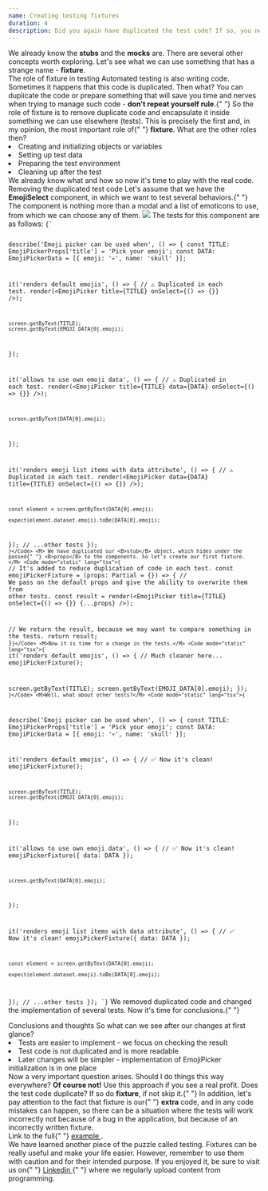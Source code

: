 ```yaml
---
name: Creating testing fixtures
duration: 4
description: Did you again have duplicated the test code? If so, you need fixtures! Let's reduce test suites code and improve tests readability.
---
```


<Prelude>
  <M>
    We already know the <B>stubs</B> and the <B>mocks</B> are. There are several
    other concepts worth exploring.
  </M>
  <M>
    Let's see what we can use something that has a strange name - <B>fixture</B>.
  </M>
</Prelude>

<Section>
  <XL>The role of fixture in testing</XL>
  <M>
    Automated testing is also writing code. Sometimes it happens that this code
    is duplicated. Then what?
  </M>
  <M>
    You can duplicate the code or prepare something that will save you time and
    nerves when trying to manage such code - <B>don't repeat yourself rule</B>.{" "}
  </M>
  <M>
    So the role of fixture is to remove duplicate code and encapsulate it inside
    something we can use elsewhere (tests).
  </M>
  <M>
    This is precisely the first and, in my opinion, the most important role of{" "}
    <B>fixture</B>. What are the other roles then?
  </M>
  <L>
    <Li>Creating and initializing objects or variables</Li>
    <Li>Setting up test data</Li>
    <Li>Preparing the test environment</Li>
    <Li>Cleaning up after the test</Li>
  </L>
  <M>
    We already know what and how so now it's time to play with the real code.
  </M>
</Section>

<Section>
  <XL>Removing the duplicated test code</XL>
  <M>
    Let's assume that we have the <B>EmojiSelect</B> component, in which we want
    to test several behaviors.{" "}
  </M>
  <M>
    The component is nothing more than a modal and a list of emoticons to use,
    from which we can choose any of them.
  </M>
  <Image
    rolled
    src="https://raw.githubusercontent.com/polubis/Snippets/main/emoji-picker.png"
  />
  <M>The tests for this component are as follows:</M>
  <Code mode="static" lang="tsx">{`
 
describe('Emoji picker can be used when', () => {
  const TITLE: EmojiPickerProps['title'] = 'Pick your emoji';
  const DATA: EmojiPickerData = [{ emoji: '💀', name: 'skull' }];
 
  it('renders default emojis', () => {
    // ⚠️ Duplicated in each test.
    render(<EmojiPicker title={TITLE} onSelect={() => {}} />);
 
    screen.getByText(TITLE);
    screen.getByText(EMOJI_DATA[0].emoji);
  });
 
  it('allows to use own emoji data', () => {
    // ⚠️ Duplicated in each test.
    render(<EmojiPicker title={TITLE} data={DATA} onSelect={() => {}} />);
 
    screen.getByText(DATA[0].emoji);
  });
 
  it('renders emoji list items with data attribute', () => {
    // ⚠️ Duplicated in each test.
    render(<EmojiPicker data={DATA} title={TITLE} onSelect={() => {}} />);
 
    const element = screen.getByText(DATA[0].emoji);
 
    expect(element.dataset.emoji).toBe(DATA[0].emoji);
  });
  // ...other tests
});
`}</Code>
  <M>
    We have duplicated our <B>stub</B> object, which hides under the passed{" "}
    <B>props</B> to the components. So let's create our first fixture.
  </M>
  <Code mode="static" lang="tsx">{`
// It's added to reduce duplication of code in each test.
const emojiPickerFixture = (props: Partial<EmojiPickerProps> = {}) => {
  // We pass on the default props and give the ability to overwrite them from other tests.
  const result = render(<EmojiPicker title={TITLE} onSelect={() => {}} {...props} />);
 
  // We return the result, because we may want to compare something in the tests.
  return result;
}`}</Code>
  <M>Now it is time for a change in the tests.</M>
  <Code mode="static" lang="tsx">{`
         it('renders default emojis', () => {
  // Much cleaner here...
  emojiPickerFixture();
  
  screen.getByText(TITLE);
  screen.getByText(EMOJI_DATA[0].emoji);
});
   `}</Code>
  <M>Well, what about other tests?</M>
  <Code mode="static" lang="tsx">{`
 
describe('Emoji picker can be used when', () => {
  const TITLE: EmojiPickerProps['title'] = 'Pick your emoji';
  const DATA: EmojiPickerData = [{ emoji: '💀', name: 'skull' }];
 
  it('renders default emojis', () => {
    // ✅ Now it's clean!
    emojiPickerFixture();
 
    screen.getByText(TITLE);
    screen.getByText(EMOJI_DATA[0].emoji);
  });
 
  it('allows to use own emoji data', () => {
    // ✅ Now it's clean!
    emojiPickerFixture({ data: DATA });
    
    screen.getByText(DATA[0].emoji);
  });
 
  it('renders emoji list items with data attribute', () => {
    // ✅ Now it's clean!
    emojiPickerFixture({ data: DATA });
 
    const element = screen.getByText(DATA[0].emoji);
 
    expect(element.dataset.emoji).toBe(DATA[0].emoji);
  });
  // ...other tests
});
`}</Code>
  <M>
    We removed duplicated code and changed the implementation of several tests.
    Now it's time for conclusions.{" "}
  </M>
</Section>

<Section>
  <XL>Conclusions and thoughts</XL>
  <M>So what can we see after our changes at first glance?</M>
  <L>
    <Li>Tests are easier to implement - we focus on checking the result</Li>
    <Li>Test code is not duplicated and is more readable</Li>
    <Li>
      Later changes will be simpler - implementation of EmojiPicker
      initialization is in one place
    </Li>
  </L>
  <M>
    Now a very important question arises. Should I do things this way
    everywhere? <B>Of course not!</B>
  </M>
  <M>
    Use this approach if you see a real profit. Does the test code duplicate? If
    so do <B>fixture</B>, if not skip it.{" "}
  </M>
  <M>
    In addition, let's pay attention to the fact that fixture is our{" "}
    <B>extra</B> code, and in any code mistakes can happen, so there can be a
    situation where the tests will work incorrectly not because of a bug in the
    application, but because of an incorrectly written fixture.
  </M>
</Section>

<Example>
  <M>
    Link to the full{" "}
    <A
      outside
      href="https://github.com/polubis/Dream-stack-for-React-dev/tree/main/system/libs/figa-ui/src/lib/emoji-picker"
    >
      example
    </A>
    .
  </M>
</Example>

<Summary>
  <M>
    We have learned another piece of the puzzle called testing. Fixtures can be
    really useful and make your life easier.
  </M>
  <M>
    However, remember to use them with caution and for their intended purpose.
  </M>
  <M>
    If you enjoyed it, be sure to visit us on{" "}
    <A
      href="https://www.linkedin.com/in/adrian-po%C5%82ubi%C5%84ski-281ab2172/"
      outside
    >
      Linkedin
    </A>{" "}
    where we regularly upload content from programming.
  </M>
</Summary>
